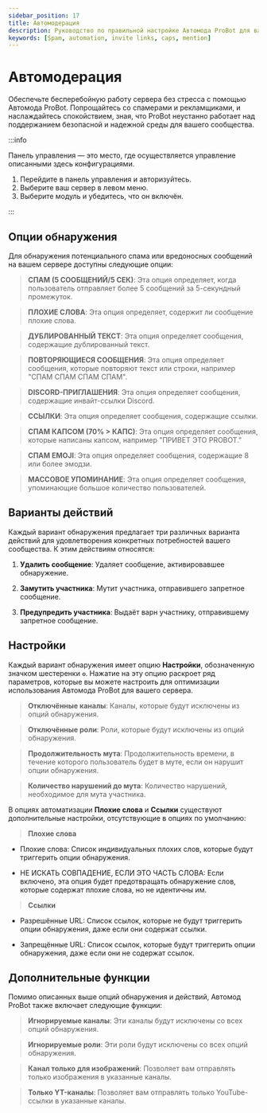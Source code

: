 ```yaml
---
sidebar_position: 17
title: Автомодерация
description: Руководство по правильной настройке Автомода ProBot для вашего сервера
keywords: [Spam, automation, invite links, caps, mention] 
---
```



# Автомодерация

Обеспечьте бесперебойную работу сервера без стресса с помощью Автомода ProBot. Попрощайтесь со спамерами и рекламщиками, и наслаждайтесь спокойствием, зная, что ProBot неустанно работает над поддержанием безопасной и надежной среды для вашего сообщества.

:::info

Панель управления — это место, где осуществляется управление описанными здесь конфигурациями.

1. Перейдите в панель управления и авторизуйтесь. 
2. Выберите ваш сервер в левом меню.
3. Выберите модуль и убедитесь, что он включён. 

:::

## Опции обнаружения

Для обнаружения потенциального спама или вредоносных сообщений на вашем сервере доступны следующие опции:

> **СПАМ (5 СООБЩЕНИЙ/5 СЕК)**: Эта опция определяет, когда пользователь отправляет более 5 сообщений за 5-секундный промежуток.

> **ПЛОХИЕ СЛОВА**: Эта опция определяет, содержит ли сообщение плохие слова.

> **ДУБЛИРОВАННЫЙ ТЕКСТ**: Эта опция определяет сообщения, содержащие дублированный текст.

> **ПОВТОРЯЮЩИЕСЯ СООБЩЕНИЯ**: Эта опция определяет сообщения, которые повторяют текст или строки, например "СПАМ СПАМ СПАМ СПАМ".

> **DISCORD-ПРИГЛАШЕНИЯ**: Эта опция определяет сообщения, содержащие инвайт-ссылки Discord.

> **ССЫЛКИ**: Эта опция определяет сообщения, содержащие ссылки.

> **СПАМ КАПСОМ (70% > КАПС)**: Эта опция определяет сообщения, которые написаны капсом, например "ПРИВЕТ ЭТО PROBOT."

> **СПАМ EMOJI**: Эта опция определяет сообщения, содержащие 8 или более эмодзи.

> **МАССОВОЕ УПОМИНАНИЕ**: Эта опция определяет сообщения, упоминающие большое количество пользователей.

## Варианты действий

Каждый вариант обнаружения предлагает три различных варианта действий для удовлетворения конкретных потребностей вашего сообщества. К этим действиям относятся:

1. **Удалить сообщение**: Удаляет сообщение, активировавшее обнаружение.

2. **Замутить участника**: Мутит участника, отправившего запретное сообщение.

3. **Предупредить участника**: Выдаёт варн участнику, отправившему запретное сообщение.

## Настройки

Каждый вариант обнаружения имеет опцию **Настройки**, обозначенную значком шестеренки `⚙️`. Нажатие на эту опцию раскроет ряд параметров, которые вы можете настроить для оптимизации использования Автомода ProBot для вашего сервера.

> **Отключённые каналы**: Каналы, которые будут исключены из опций обнаружения.

> **Отключённые роли**: Роли, которые будут исключены из опций обнаружения.

> **Продолжительность мута**: Продолжительность времени, в течение которого пользователь будет в муте, если он нарушит опции обнаружения.

> **Количество нарушений до мута**: Количество нарушений, необходимое для мута участника.

В опциях автоматизации **Плохие слова** и **Ссылки** существуют дополнительные настройки, отсутствующие в опциях по умолчанию:

> **Плохие слова**

- Плохие слова: Список индивидуальных плохих слов, которые будут триггерить опции обнаружения.

- НЕ ИСКАТЬ СОВПАДЕНИЕ, ЕСЛИ ЭТО ЧАСТЬ СЛОВА: Если включено, эта опция будет предотвращать обнаружение слов, которые содержат плохие слова, но не идентичны им.

> **Ссылки**

- Разрешённые URL: Список ссылок, которые не будут триггерить опции обнаружения, даже если они содержат ссылки.

- Запрещённые URL: Список ссылок, которые будут триггерить опции обнаружения, даже если они не содержат ссылок.

## Дополнительные функции

Помимо описанных выше опций обнаружения и действий, Автомод ProBot также включает следующие функции:

> **Игнорируемые каналы**: Эти каналы будут исключены со всех опций обнаружения.

> **Игнорируемые роли**: Эти роли будут исключены со всех опций обнаружения.

> **Канал только для изображений**: Позволяет вам отправлять только изображения в указанные каналы.

> **Только YT-каналы**: Позволяет вам отправлять только YouTube-ссылки в указанные каналы.
